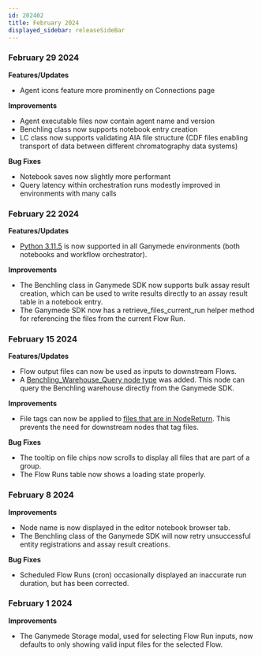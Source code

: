 ```yaml
---
id: 202402
title: February 2024
displayed_sidebar: releaseSideBar
---
```


### February 29 2024
**Features/Updates**
- Agent icons feature more prominently on Connections page

**Improvements**
- Agent executable files now contain agent name and version
- Benchling class now supports notebook entry creation
- LC class now supports validating AIA file structure (CDF files enabling transport of data between different chromatography data systems)

**Bug Fixes**
- Notebook saves now slightly more performant
- Query latency within orchestration runs modestly improved in environments with many calls


### February 22 2024
**Features/Updates**
- [Python 3.11.5](https://www.python.org/downloads/release/python-3115/) is now supported in all Ganymede environments (both notebooks and workflow orchestrator).

**Improvements**
- The Benchling class in Ganymede SDK now supports bulk assay result creation, which can be used to write results directly to an assay result table in a notebook entry.
- The Ganymede SDK now has a retrieve_files_current_run helper method for referencing the files from the current Flow Run.

### February 15 2024
**Features/Updates**
- Flow output files can now be used as inputs to downstream Flows.
- A [Benchling_Warehouse_Query node type](../nodes/App/Benchling_Warehouse_Query.md) was added. This node can query the Benchling warehouse directly from the Ganymede SDK.

**Improvements**
- File tags can now be applied to [files that are in NodeReturn](../connectivity/Tags.mdx). This prevents the need for downstream nodes that tag files.

**Bug Fixes**
- The tooltip on file chips now scrolls to display all files that are part of a group.
- The Flow Runs table now shows a loading state properly.

### February 8 2024
**Improvements**
- Node name is now displayed in the editor notebook browser tab.
- The Benchling class of the Ganymede SDK will now retry unsuccessful entity registrations and assay result creations.

**Bug Fixes**
- Scheduled Flow Runs (cron) occasionally displayed an inaccurate run duration, but has been corrected.

### February 1 2024
**Improvements**
- The Ganymede Storage modal, used for selecting Flow Run inputs, now defaults to only showing valid input files for the selected Flow.